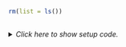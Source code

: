 ```r
rm(list = ls())
```


## <No caption defined>

<details><summary>*Click here to show setup code.*</summary>
```r
### <No caption defined>

```
```r
library(tidyverse)

ggplot(
  data = mpg,
  mapping = aes(x = class)
) +
  geom_bar()
```
</details>
